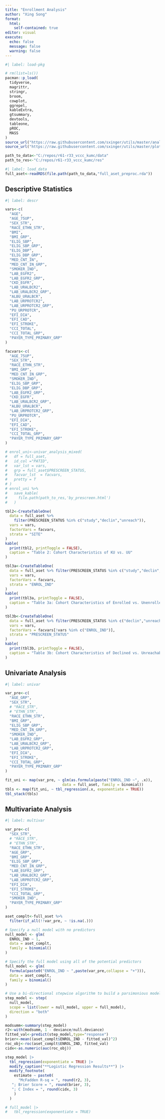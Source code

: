 ```yaml
---
title: "Enrollment Analysis"
author: "Xing Song"
format: 
  html:
    self-contained: true
editor: visual
execute: 
  echo: false
  message: false
  warning: false
---
```


```r
#| label: load-pkg

# rm(list=ls())
pacman::p_load(
  tidyverse,
  magrittr,
  stringr,
  broom,
  cowplot,
  ggrepel,
  kableExtra,
  gtsummary,
  devtools,
  tableone,
  pROC,
  MASS
)
source_url("https://raw.githubusercontent.com/sxinger/utils/master/analysis_util.R")
source_url("https://raw.githubusercontent.com/sxinger/utils/master/plot_util.R")

path_to_data<-"C:/repos/r61-r33_vccc_kumc/data"
path_to_res<-"C:/repos/r61-r33_vccc_kumc/res"
```

```r
#| label: load_data
full_aset<-readRDS(file.path(path_to_data,"full_aset_preproc.rda"))
```

## Descriptive Statistics

```r
#| label: descr

vars<-c(
  "AGE",
  "AGE_75UP",
  "SEX_STR",
  "RACE_ETHN_STR",
  "BMI",
  "BMI_GRP",
  "ELIG_SBP",
  "ELIG_SBP_GRP",
  "ELIG_DBP",
  "ELIG_DBP_GRP",
  "MED_CNT_IN",
  "MED_CNT_IN_GRP",
  "SMOKER_IND",
  "LAB_EGFR2",
  "LAB_EGFR2_GRP",
  "CKD_EGFR",
  "LAB_URALBCR2",
  "LAB_URALBCR2_GRP",
  "ALBU_URALBCR",
  "LAB_URPROTCR2",
  "LAB_URPROTCR2_GRP",
  "PU_URPROTCR",
  "EFI_DIA",
  "EFI_CAD",
  "EFI_STROKE",
  "CCI_TOTAL",
  "CCI_TOTAL_GRP",
  "PAYER_TYPE_PRIMARY_GRP"
)

facvars<-c(
  "AGE_75UP",
  "SEX_STR",
  "RACE_ETHN_STR",
  "BMI_GRP",
  "MED_CNT_IN_GRP",
  "SMOKER_IND",
  "ELIG_SBP_GRP",
  "ELIG_DBP_GRP",
  "LAB_EGFR2_GRP",
  "CKD_EGFR",
  "LAB_URALBCR2_GRP",
  "ALBU_URALBCR",
  "LAB_URPROTCR2_GRP",
  "PU_URPROTCR",
  "EFI_DIA",
  "EFI_CAD",
  "EFI_STROKE",
  "CCI_TOTAL_GRP",
  "PAYER_TYPE_PRIMARY_GRP"
)

# enrol_uni<-univar_analysis_mixed(
#   df = full_aset,
#   id_col ="PATID",
#   var_lst = vars,
#   grp = full_aset$PRESCREEN_STATUS,
#   facvar_lst  = facvars,
#   pretty = T
# )
# enrol_uni %>%
#   save_kable(
#     file.path(path_to_res,'by_prescreen.html')
#   )

tbl2<-CreateTableOne(
  data = full_aset %>% 
    filter(PRESCREEN_STATUS %in% c("study","declin","unreach")),
  vars = vars,
  factorVars = facvars,
  strata = "SITE"
)
kable(
  print(tbl2, printToggle = FALSE), 
  caption = "Table 2: Cohort Characteristics of KU vs. UU"
)

tbl3a<-CreateTableOne(
  data = full_aset %>% filter(PRESCREEN_STATUS %in% c("study","declin","unreach")),
  vars = vars,
  factorVars = facvars,
  strata = "ENROL_IND"
)
kable(
  print(tbl3a, printToggle = FALSE), 
  caption = "Table 3a: Cohort Characteristics of Enrolled vs. Unenrolled (Declined, Unreachable)"
)

tbl3b<-CreateTableOne(
  data = full_aset %>% filter(PRESCREEN_STATUS %in% c("declin","unreach")),
  vars = vars,
  factorVars = facvars[!vars %in% c("ENROL_IND")],
  strata = "PRESCREEN_STATUS"
)
kable(
  print(tbl3b, printToggle = FALSE), 
  caption = "Table 3b: Cohort Characteristics of Declined vs. Unreachable"
)
```

## Univariate Analysis

```r
#| label: univar

var_pre<-c(
  "AGE_GRP",
  "SEX_STR",
  # "RACE_STR",
  # "ETHN_STR",
  "RACE_ETHN_STR",
  "BMI_GRP",
  "ELIG_SBP_GRP",
  "MED_CNT_IN_GRP",
  "SMOKER_IND",
  "LAB_EGFR2_GRP",
  "LAB_URALBCR2_GRP",
  "LAB_URPROTCR2_GRP",
  "EFI_DIA",
  "EFI_STROKE",
  "CCI_TOTAL_GRP",
  "PAYER_TYPE_PRIMARY_GRP"
)

fit_uni <- map(var_pre, ~ glm(as.formula(paste("ENROL_IND ~", .x)), 
                          data = full_aset, family = binomial))
tbls <- map(fit_uni, ~ tbl_regression(.x, exponentiate = TRUE))
tbl_stack(tbls)
```

## Multivariate Analysis

```r
#| label: multivar

var_pre<-c(
  "SEX_STR",
  # "RACE_STR",
  # "ETHN_STR",
  "RACE_ETHN_STR",
  "AGE_GRP",
  "BMI_GRP",
  "ELIG_SBP_GRP",
  "MED_CNT_IN_GRP",
  "LAB_EGFR2_GRP",
  "LAB_URALBCR2_GRP",
  "LAB_URPROTCR2_GRP",
  "EFI_DIA",
  "EFI_STROKE",
  "CCI_TOTAL_GRP",
  "SMOKER_IND",
  "PAYER_TYPE_PRIMARY_GRP"
)

aset_complt<-full_aset %>%
  filter(if_all(!!var_pre, ~ !is.na(.)))

# Specify a null model with no predictors
null_model <- glm(
  ENROL_IND ~ 1,
  data = aset_complt,
  family = binomial()
)

# Specify the full model using all of the potential predictors
full_model <- glm(
  formula(paste0("ENROL_IND ~ ",paste(var_pre,collapse = "+"))), 
  data = aset_complt, 
  family = binomial()
)

# Use a bi-directional stepwise algorithm to build a parsimonious model
step_model <- step(
  null_model,
  scope = list(lower = null_model, upper = full_model),
  direction = "both"
)

modsumm<-summary(step_model)
r2<-with(modsumm, 1 - deviance/null.deviance)
fitted_val<-predict(step_model,type="response")
brier<-mean((aset_complt$ENROL_IND - fitted_val)^2)
roc_obj<-roc(aset_complt$ENROL_IND, fitted_val)
cidx<-as.numeric(auc(roc_obj))

step_model |> 
  tbl_regression(exponentiate = TRUE) |>
  modify_caption("**Logistic Regression Results**") |>
  modify_footnote(
    estimate ~ paste0(
      "McFadden R-sq = ", round(r2, 3),
   "; Brier Score = ", round(brier, 3),
   "; C Index = ", round(cidx, 3)
    )
  )

# full_model |> 
#   tbl_regression(exponentiate = TRUE)
```
